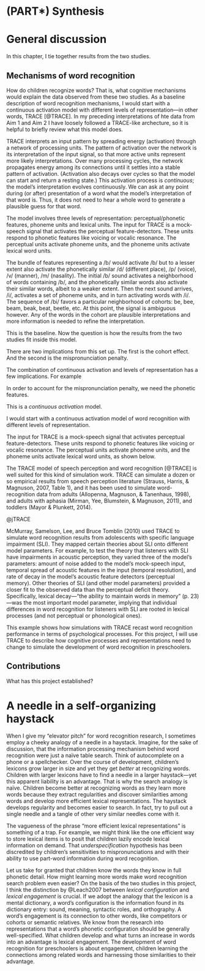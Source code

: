 (PART\*) Synthesis  {#part-end .unnumbered}
=======================================================================


General discussion
=======================================================================

In this chapter, I tie together results from the two studies.


Mechanisms of word recognition
-----------------------------------------------------------------------

How do children recognize words? That is, what cognitive mechanisms
would explain the data observed from these two studies. As a baseline
description of word recognition mechanisms, I would start with a
continuous activation model with different levels of representation---in
other words, TRACE [@TRACE]. In my preceding interpretations of hte
data from Aim 1 and Aim 2 I have loosely followed a TRACE-like
archecture, so it is helpful to briefly review what this model does.

TRACE interprets an input pattern by spreading energy (activation)
through a network of processing units. The pattern of activation over
the network is its interpretation of the input signal, so that more
active units represent more likely interpretations. Over many processing
cycles, the network propagates energy among its connections until it
settles into a stable pattern of activation. (Activation also decays
over cycles so that the model can start and return a resting state.)
This activation process is
*continuous*; the model's interpretation evolves continuously. We can ask
at any point during (or after) presentation of a word what the model's
interpretation of that word is. Thus, it does not need to hear a whole
word to generate a plausible guess for that word.

The model involves three levels of representation: perceptual/phonetic
features, phoneme units and lexical units. The input for TRACE is a
mock-speech signal that activates the perceptual feature-detectors.
These units respond to phonetic features like voicing or vocalic
resonance. The perceptual units activate phoneme units, and the phoneme
units activate lexical word units. 

The bundle of features representing a /b/ would activate /b/ but to a
lesser extent also activate the phonetically similar /d/ (different
place), /p/ (voice), /v/ (manner), /m/ (nasality). The initial /b/ sound
activates a neighborhood of words containing /b/, and the phonetically
similar words also activate their similar words, albeit to a weaker
extent. Then the next sound arrives, /i/, activates a set of phoneme
units, and in turn activating words with /i/. The sequence of /bi/
favors a particular neighborhood of cohorts: be, bee, beam, beak, beat,
beetle, etc. At this point, the signal is ambiguous however. Any of the
words in the cohort are plausible interpretations and more information
is needed to refine the interpretation.

This is the baseline. Now the question is how the results from the two
studies fit inside this model.


There are two implications from this set up. The first is the cohort effect. And the second is the mispronunciation penalty.

The combination of continuous activation and levels of representation
has a few implications. For example



In order to account for the mispronunciation penalty, we need the phonetic features.


This is a *continuous activation* model.


I would start
with a continuous activation model of word recognition with different levels of representation. 






The input for TRACE is a mock-speech signal that activates perceptual feature-detectors. These units respond to phonetic features like voicing or vocalic resonance. The perceptual units activate phoneme units, and the phoneme units activate lexical word units, as shown below.


<!-- Units within a level (phonetic, phonemic, lexical) compete through lateral inhibition, so that more active units can suppress less active units. This inhibition allows the network to rule out possible units and narrow its interpretations over time. There are also top-down connections so that word units in the lexical layer can reinforce the sound units that make up those words. One consequence of this feature is that the network can resolve ambiguous phonemes, as in Xift where X is a sound between /k/ and /g/ and top-down influence supports gift rather than kift¬. Lastly, activation in units gradually decays over time, and the network will eventually “forget” it input pattern to return to a resting state. -->

<!-- The model parameters that govern how activation propagates through the network map onto psychological processing constructs. For instance, the phoneme inhibition strength parameter controls how decisively (or categorically) the network interprets speech sounds. Phoneme-to-word activation strength reflects how quickly speech sounds begin to activate words. Decay parameters control the model’s temporary memory for different kinds of representations.  -->

The TRACE model of speech perception and word recognition [@TRACE] is well suited for this kind of simulation work. TRACE can simulate a dozen or so empirical results from speech perception literature (Strauss, Harris, & Magnuson, 2007, Table 1), and it has been used to simulate word-recognition data from adults (Allopenna, Magnuson, & Tanenhaus, 1998), and adults with aphasia (Mirman, Yee, Blumstein, & Magnuson, 2011), and toddlers (Mayor & Plunkett, 2014). 

@jTRACE

McMurray, Samelson, Lee, and Bruce Tomblin (2010) used TRACE to simulate word recognition results from adolescents with specific language impairment (SLI). They mapped certain theories about SLI onto different model parameters. For example, to test the theory that listeners with SLI have impairments in acoustic perception, they varied three of the model’s parameters: amount of noise added to the model’s mock-speech input, temporal spread of acoustic features in the input (temporal resolution), and rate of decay in the model’s acoustic feature detectors (perceptual memory). Other theories of SLI (and other model parameters) provided a closer fit to the observed data than the perceptual deficit theory. Specifically, lexical decay—“the ability to maintain words in memory” (p. 23)—was the most important model parameter, implying that individual differences in word recognition for listeners with SLI are rooted in lexical processes (and not perceptual or phonological ones). 

This example shows how simulations with TRACE recast word recognition performance in terms of psychological processes. For this project, I will use TRACE to describe how cognitive processes and representations need to change to simulate the development of word recognition in preschoolers.


Contributions
----------------------------------------------------------------------

What has this project established?





A needle in a self-organizing haystack
=======================================================================

When I give my "elevator pitch" for word recognition research, I
sometimes employ a cheeky analogy of a needle in a haystack. Imagine,
for the sake of discussion, that the information processing mechanism
behind word recognition were just a naïve table search. Think of
autocomplete on a phone or a spellchecker. Over the course of
development, children's lexicons grow larger in size and yet they get
*better* at recognizing words. Children with larger lexicons have to
find a needle in a larger haystack—yet this apparent liability is an
advantage. That is why the search analogy is naïve. Children become
better at recognizing words as they learn more words because they
extract regularities and discover similarities among words and develop
more efficient lexical representations. The haystack develops regularity
and becomes easier to search. In fact, try to pull out a single needle
and a tangle of other very similar needles come with it.

The vagueness of the phrase "more efficient lexical representations" is
something of a trap. For example, we might think like the one efficient
way to store lexical items is to posit that children lazily encode
lexical information on demand. That *underspecification* hypothesis has
been discredited by children's sensitivities to mispronunciations and
with their ability to use part-word information during word recognition.

Let us take for granted that children know the words they know in full
phonetic detail. How might learning more words make word recognition
search problem even easier? On the basis of the two studies in this
project, I think the distinction by @Leach2007 between *lexical
configuration* and *lexical engagement* is crucial. If we adopt the
analogy that the lexicon is a mental dictionary, a word's configuration
is the information found in its dictionary entry: sound, meaning,
syntactic roles, and orthography. A word's engagement is its connection
to other words, like competitors or cohorts or semantic relatives. We
know from the research into representations that a word's phonetic
configuration should be generally well-specified. What children develop
and what turns an increase in words into an advantage is lexical
engagement. The development of word recognition for preschoolers is
about engagement, children learning the connections among related words
and harnessing those similarities to their advantage.

